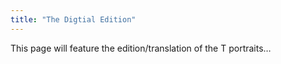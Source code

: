 ```yaml
---
title: "The Digtial Edition"
---
```


This page will feature the edition/translation of the T portraits...